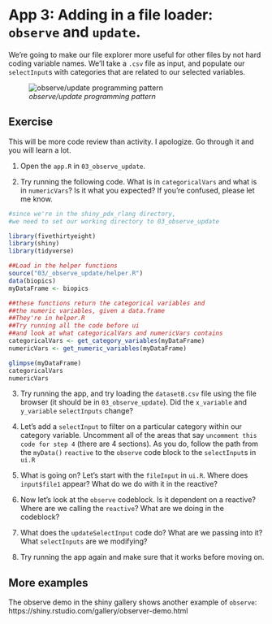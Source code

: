 # App 3: Adding in a file loader: `observe` and `update`.

We're going to make our file explorer more useful for other files by not hard coding variable names. We'll take a `.csv` file as input, and populate our `selectInput`s with categories that are related to our selected variables.

![*observe/update programming pattern*](img/observe_update.png)

## Exercise

This will be more code review than activity. I apologize. Go through it and you will learn a lot.

1. Open the `app.R` in `03_observe_update`.

2. Try running the following code. What is in `categoricalVars` and what is in `numericVars`? Is it what you expected? If you're confused, please let me know.

```r
#since we're in the shiny_pdx_rlang directory,
#we need to set our working directory to 03_observe_update

library(fivethirtyeight)
library(shiny)
library(tidyverse)

##Load in the helper functions
source("03/_observe_update/helper.R")
data(biopics)
myDataFrame <- biopics

##these functions return the categorical variables and
##the numeric variables, given a data.frame
##They're in helper.R
##Try running all the code before ui
##and look at what categoricalVars and numericVars contains
categoricalVars <- get_category_variables(myDataFrame)
numericVars <- get_numeric_variables(myDataFrame)

glimpse(myDataFrame)
categoricalVars
numericVars
```

3. Try running the app, and try loading the `datasetB.csv` file using the file browser (it should be in `03_observe_update`). Did the `x_variable` and `y_variable` `selectInputs` change?

4. Let's add a `selectInput` to filter on a particular category within our category variable. Uncomment all of the areas that say `uncomment this code for step 4` (there are 4 sections). As you do, follow the path from the `myData()` `reactive` to the `observe` code block to the `selectInput`s in `ui.R`

5. What is going on? Let's start with the `fileInput` in `ui.R`. Where does `input$file1` appear? What do we do with it in the reactive?

6. Now let's look at the `observe` codeblock. Is it dependent on a reactive? Where are we calling the `reactive`? What are we doing in the codeblock?

7. What does the `updateSelectInput` code do? What are we passing into it? What `selectInputs` are we modifying?

8. Try running the app again and make sure that it works before moving on.

## More examples

The observe demo in the shiny gallery shows another example of `observe`: https://shiny.rstudio.com/gallery/observer-demo.html 